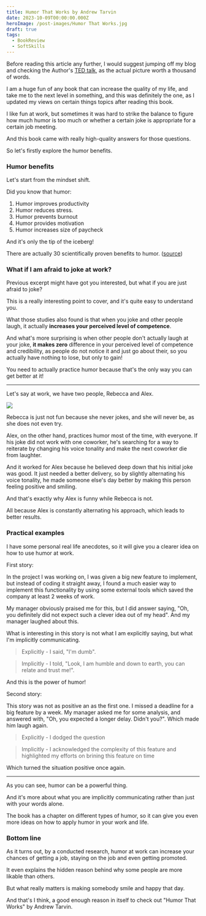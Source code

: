 ```yaml
---
title: Humor That Works by Andrew Tarvin
date: 2023-10-09T00:00:00.000Z
heroImage: /post-images/Humor That Works.jpg
draft: true
tags:
  - BookReview
  - SoftSkills
---
```


Before reading this article any further, I would suggest jumping off my blog and checking the Author's [TED talk](https://www.youtube.com/watch?v=6iFCm5ZokBI), as the actual picture worth a thousand of words.

I am a huge fun of any book that can increase the quality of my life, and take me to the next level in something, and this was definitely the one, as I updated my views on certain things topics after reading this book.

I like fun at work, but sometimes it was hard to strike the balance to figure how much humor is too much or whether a certain joke is appropriate for a certain job meeting.

And this book came with really high-quality answers for those questions.

So let's firstly explore the humor benefits.

### Humor benefits

Let's start from the mindset shift.

Did you know that humor:

1. Humor improves productivity
2. Humor reduces stress.
3. Humor prevents burnout
4. Humor provides motivation
5. Humor increases size of paycheck

And it's only the tip of the iceberg!

There are actually 30 scientifically proven benefits to humor. ([source](https://www.humorthatworks.com/benefits/30-benefits-of-humor-at-work/))

### What if I am afraid to joke at work?

Previous excerpt might have got you interested, but what if you are just afraid to joke?

This is a really interesting point to cover, and it's quite easy to understand you.

What those studies also found is that when you joke and other people laugh, it actually **increases your perceived level of competence**.

And what's more surprising is when other people don't actually laugh at your joke, **it makes zero** difference in your perceived level of competence and credibility, as people do not notice it and just go about their, so you actually have nothing to lose, but only to gain!

You need to actually practice humor because that's the only way you can get better at it!

***

Let's say at work, we have two people, Rebecca and Alex.

![](/post-images/humor-that-works-rebecca-and-alex-example.jpg)

Rebecca is just not fun because she never jokes, and she will never be, as she does not even try.

Alex, on the other hand, practices humor most of the time, with everyone. If his joke did not work with one coworker, he's searching for a way to reiterate by changing his voice tonality and make the next coworker die from laughter.

And it worked for Alex because he believed deep down that his initial joke was good. It just needed a better delivery, so by slightly alternating his voice tonality, he made someone else's day better by making this person feeling positive and smiling.

And that's exactly why Alex is funny while Rebecca is not.

All because Alex is constantly alternating his approach, which leads to better results.

### Practical examples

I have some personal real life anecdotes, so it will give you a clearer idea on how to use humor at work.

First story:

In the project I was working on, I was given a big new feature to implement, but instead of coding it straight away, I found a much easier way to implement this functionality by using some external tools which saved the company at least 2 weeks of work.

My manager obviously praised me for this, but I did answer saying, "Oh, you definitely did not expect such a clever idea out of my head".  And my manager laughed about this.

What is interesting in this story is not what I am explicitly saying, but what I'm implicitly communicating.

> Explicitly - I said, "I'm dumb".

> Implicitly - I told, "Look, I am humble and down to earth, you can relate and trust me!".

And this is the power of humor!

Second story:

This story was not as positive an as the first one. I missed a deadline for a big feature by a week. My manager asked me for some analysis, and answered with, "Oh, you expected a longer delay. Didn't you?". Which made him laugh again.

> Explicitly - I dodged the question

> Implicitly - I acknowledged the complexity of this feature and highlighted my efforts on brining this feature on time

Which turned the situation positive once again.

***

As you can see, humor can be a powerful thing.

And it's more about what you are implicitly communicating rather than just with your words alone.

The book has a chapter on different types of humor, so it can give you even more ideas on how to apply humor in your work and life.

### Bottom line

As it turns out, by a conducted research, humor at work can increase your chances of getting a job, staying on the job and even getting promoted.

It even explains the hidden reason behind why some people are more likable than others.

But what really matters is making somebody smile and happy that day.

And that's I think, a good enough reason in itself to check out "Humor That Works" by Andrew Tarvin.
